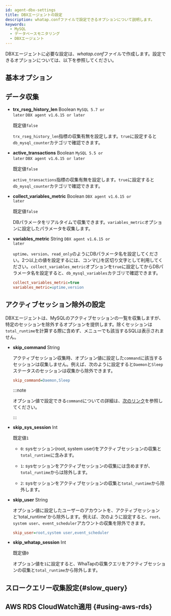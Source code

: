 ```yaml
---
id: agent-dbx-settings
title: DBXエージェントの設定
description: whatap.confファイルで設定できるオプションについて説明します。
keywords:
  - MySQL
  - データベースモニタリング
  - DBXエージェント
---
```



DBXエージェントに必要な設定は、*whatap.conf*ファイルで作成します。設定できるオプションについては、以下を参照してください。

## 基本オプション


<Dbagentdbxbasicoption />

## データ収集


<Dbagentsettingdatacollection />

- **trx_rseg_history_len** <span class='type'>Boolean</span> <code class="my">MySQL 5.7 or later</code> <code class="my">DBX agent v1.6.15 or later</code>

  既定値`false`

  `trx_rseg_history_len`指標の収集有無を設定します。`true`に設定すると`db_mysql_counter`カテゴリで確認できます。

- **active_transactions** <span class='type'>Boolean</span> <code class="my">MySQL 5.5 or later</code> <code class="my">DBX agent v1.6.15 or later</code>

  既定値`false`

  `active_transactions`指標の収集有無を設定します。`true`に設定すると`db_mysql_counter`カテゴリで確認できます。

- **collect_variables_metric** <span class='type'>Boolean</span> <code class="my">DBX agent v1.6.15 or later</code>

  既定値`false`

  DBパラメータをリアルタイムで収集できます。`variables_metric`オプションに設定したパラメータを収集します。

- **variables_metric** <span class='type'>String</span> <code class="my">DBX agent v1.6.15 or later</code>

  `uptime`、`version`、`read_only`のようにDBパラメータ名を設定してください。2つ以上の値を設定するには、コンマ(,)を区切り文字として利用してください。`collect_variables_metric`オプションを`true`に設定してからDBパラメータ名を設定すると、`db_mysql_variables`カテゴリで確認できます。

  ```ini title="whatap.conf"
  collect_variables_metric=true
  variables_metric=uptime,version
  ```

## アクティブセッション除外の設定

DBXエージェントは、MySQLのアクティブセッションの一覧を収集しますが、特定のセッションを除外するオプションを提供します。除くセッションは`total_runtime`を計算する際に含めず、<Cmdname sid="side_dbSqlStat" className="uitext" />メニューでも該当するSQLは表示されません。

- **skip_command** <span class='type'>String</span>

  アクティブセッション収集時、オプション値に設定した`command`に該当するセッションは収集しません。例えば、次のように設定すると`Daemon`と`Sleep`ステータスのセッションは収集から除外できます。

  ```ini title="whatap.conf"
  skip_command=Daemon,Sleep
  ```

  :::note

  オプション値で設定できる`command`についての詳細は、[次のリンク](https://dev.mysql.com/doc/refman/8.4/en/thread-commands.html)を参照してください。

  :::

- **skip_sys_session** <span class='type'>Int</span>

  既定値`1`

  - `0`: sysセッション(root, system user)をアクティブセッションの収集と`total_runtime`に含みます。

  - `1`: sysセッションをアクティブセッションの収集には含めますが、`total_runtime`からは除外します。 

  - `2`: sysセッションをアクティブセッションの収集と`total_runtime`から除外します。

- **skip_user** <span class='type'>String</span>

  オプション値に設定したユーザーのアカウントを、アクティブセッションと'total_runtime'から除外します。例えば、次のように設定すると、`root`、`system user`、`event_scheduler`アカウントの収集を除外できます。

  ```ini title="whatap.conf"
  skip_user=root,system user,event_scheduler
  ```

- **skip_whatap_session** <span class='type'>Int</span>

  既定値`0`

  オプション値を`1`に設定すると、WhaTapの収集クエリをアクティブセッションの収集と`total_runtime`から除外します。

## スロークエリー収集設定{#slow_query}


<Dbagentslowquery />

## AWS RDS CloudWatch適用 {#using-aws-rds}

<AWSRDSdesc name='db_mysql_counter' />


<Dbagentaws />


<Dbaes256encrypt />


<Dbsettingagentnamedetails level={2} agentType="DBX" />
